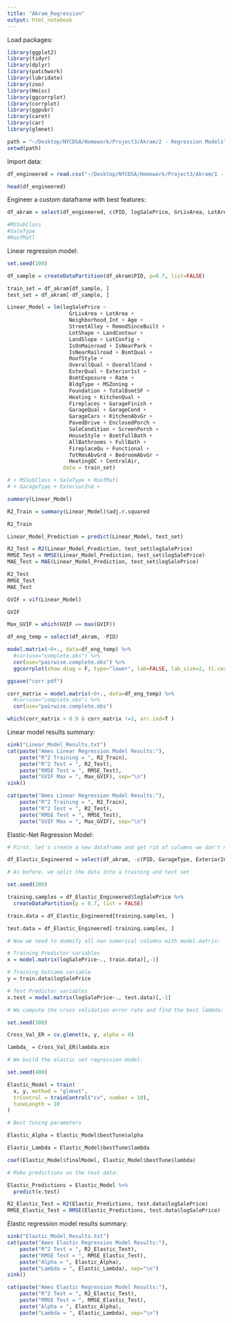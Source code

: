```yaml
---
title: "Akram_Regression"
output: html_notebook
---
```


Load packages:

```r

library(ggplot2)
library(tidyr)
library(dplyr)
library(patchwork)
library(lubridate)
library(zoo)
library(Hmisc)
library(ggcorrplot)
library(corrplot)
library(ggpubr)
library(caret)
library(car)
library(glmnet)

path = "~/Desktop/NYCDSA/Homework/Project3/Akram/2 - Regression Models"
setwd(path)

```


Import data:

```r

df_engineered = read.csv("~/Desktop/NYCDSA/Homework/Project3/Akram/1 - EDA/df_engineered.csv", stringsAsFactors = TRUE)

head(df_engineered)

```

Engineer a custom dataframe with best features:

```r

df_akram = select(df_engineered, c(PID, logSalePrice, GrLivArea, LotArea, Neighborhood_Int, Age, StreetAlley, RemodSinceBuilt, LotShape, LandContour, LandSlope, LotConfig, IsOnMainroad, IsNearPark, IsNearRailroad, BsmtQual, RoofStyle, OverallQual, OverallCond, ExterQual, Exterior1st, Exterior2nd, BsmtExposure, Rate, BldgType, MSZoning, Foundation, TotalBsmtSF, Heating, KitchenQual, Fireplaces, GarageType, GarageQual, GarageCond, GarageFinish, GarageCars, KitchenAbvGr, PavedDrive, EnclosedPorch, SaleCondition, ScreenPorch, HouseStyle, BsmtFullBath, AllBathrooms, FullBath, FireplaceQu, Functional, TotRmsAbvGrd, BedroomAbvGr, HeatingQC, CentralAir))

#MSSubClass
#SaleType
#RoofMatl

```


Linear regression model:

```r

set.seed(100)

df_sample = createDataPartition(df_akram$PID, p=0.7, list=FALSE)

train_set = df_akram[df_sample, ]
test_set = df_akram[-df_sample, ]

Linear_Model = lm(logSalePrice ~
                    GrLivArea + LotArea +
                    Neighborhood_Int + Age +
                    StreetAlley + RemodSinceBuilt +
                    LotShape + LandContour +
                    LandSlope + LotConfig +
                    IsOnMainroad + IsNearPark +
                    IsNearRailroad + BsmtQual +
                    RoofStyle +
                    OverallQual + OverallCond +
                    ExterQual + Exterior1st +
                    BsmtExposure + Rate +
                    BldgType + MSZoning +
                    Foundation + TotalBsmtSF +
                    Heating + KitchenQual +
                    Fireplaces + GarageFinish +
                    GarageQual + GarageCond +
                    GarageCars + KitchenAbvGr +
                    PavedDrive + EnclosedPorch +
                    SaleCondition + ScreenPorch +
                    HouseStyle + BsmtFullBath +
                    AllBathrooms + FullBath +
                    FireplaceQu + Functional +
                    TotRmsAbvGrd + BedroomAbvGr +
                    HeatingQC + CentralAir,
                  data = train_set)

# + MSSubClass + SaleType + RoofMatl
# + GarageType + Exterior2nd +

summary(Linear_Model)

R2_Train = summary(Linear_Model)$adj.r.squared

R2_Train

Linear_Model_Prediction = predict(Linear_Model, test_set)

R2_Test = R2(Linear_Model_Prediction, test_set$logSalePrice)
RMSE_Test = RMSE(Linear_Model_Prediction, test_set$logSalePrice)
MAE_Test = MAE(Linear_Model_Prediction, test_set$logSalePrice)

R2_Test
RMSE_Test
MAE_Test

GVIF = vif(Linear_Model)

GVIF

Max_GVIF = which(GVIF == max(GVIF))

df_eng_temp = select(df_akram, -PID)

model.matrix(~0+., data=df_eng_temp) %>% 
  #cor(use="complete.obs") %>% 
  cor(use="pairwise.complete.obs") %>% 
  ggcorrplot(show.diag = F, type="lower", lab=FALSE, lab_size=2, tl.cex=2, tl.srt=90)

ggsave("corr.pdf")

corr_matrix = model.matrix(~0+., data=df_eng_temp) %>% 
  #cor(use="complete.obs") %>% 
  cor(use="pairwise.complete.obs")

which(corr_matrix > 0.9 & corr_matrix !=1, arr.ind=T )

```


Linear model results summary:

```r

sink("Linear_Model_Results.txt")
cat(paste("Ames Linear Regression Model Results:"),
    paste("R^2 Training = ", R2_Train), 
    paste("R^2 Test = ", R2_Test), 
    paste("RMSE Test = ", RMSE_Test), 
    paste("GVIF Max = ", Max_GVIF), sep="\n")
sink()

cat(paste("Ames Linear Regression Model Results:"),
    paste("R^2 Training = ", R2_Train), 
    paste("R^2 Test = ", R2_Test), 
    paste("RMSE Test = ", RMSE_Test), 
    paste("GVIF Max = ", Max_GVIF), sep="\n")

```


Elastic-Net Regression Model:

```r

# First, let's create a new dataframe and get rid of columns we don't need:

df_Elastic_Engineered = select(df_akram, -c(PID, GarageType, Exterior2nd))

# As before. we split the data into a training and test set

set.seed(200)

training.samples = df_Elastic_Engineered$logSalePrice %>%
  createDataPartition(p = 0.7, list = FALSE)

train.data = df_Elastic_Engineered[training.samples, ]

test.data = df_Elastic_Engineered[-training.samples, ]

# Now we need to dummify all non numerical columns with model.matrix:

# Training Predictor variables
x = model.matrix(logSalePrice~., train.data)[,-1]

# Training Outcome variable
y = train.data$logSalePrice

# Test Predictor variables
x.test = model.matrix(logSalePrice~., test.data)[,-1]

# We compute the cross validation error rate and find the best lambda:

set.seed(300)

Cross_Val_ER = cv.glmnet(x, y, alpha = 0)

lambda_ = Cross_Val_ER$lambda.min

# We build the elastic net regression model:

set.seed(400)

Elastic_Model = train(
  x, y, method = "glmnet",
  trControl = trainControl("cv", number = 10),
  tuneLength = 10
)

# Best tuning parameters

Elastic_Alpha = Elastic_Model$bestTune$alpha

Elastic_Lambda = Elastic_Model$bestTune$lambda

coef(Elastic_Model$finalModel, Elastic_Model$bestTune$lambda)

# Make predictions on the test data:

Elastic_Predictions = Elastic_Model %>% 
  predict(x.test)

R2_Elastic_Test = R2(Elastic_Predictions, test.data$logSalePrice)
RMSE_Elastic_Test = RMSE(Elastic_Predictions, test.data$logSalePrice)

```


Elastic regression model results summary:

```r

sink("Elastic_Model_Results.txt")
cat(paste("Ames Elastic Regression Model Results:"),
    paste("R^2 Test = ", R2_Elastic_Test), 
    paste("RMSE Test = ", RMSE_Elastic_Test),
    paste("Alpha = ", Elastic_Alpha), 
    paste("Lambda = ", Elastic_Lambda), sep="\n")
sink()

cat(paste("Ames Elastic Regression Model Results:"),
    paste("R^2 Test = ", R2_Elastic_Test), 
    paste("RMSE Test = ", RMSE_Elastic_Test),
    paste("Alpha = ", Elastic_Alpha), 
    paste("Lambda = ", Elastic_Lambda), sep="\n")

```

